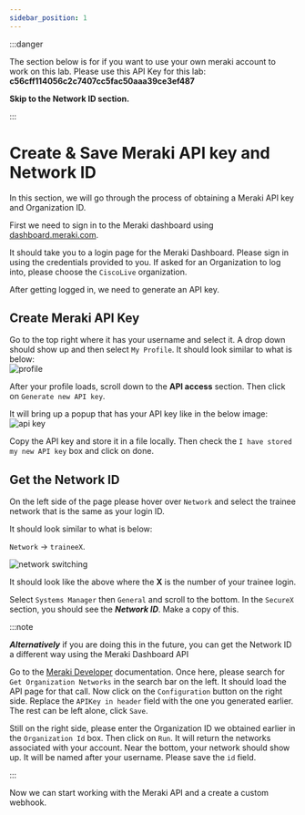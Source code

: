 ```yaml
---
sidebar_position: 1
---
```


:::danger

The section below is for if you want to use your own meraki account to work on this lab.  Please use this API Key for this lab: **c56cff114056c2c7407cc5fac50aaa39ce3ef487**

**Skip to the Network ID section.**

:::

# Create & Save Meraki API key and Network ID

In this section, we will go through the process of obtaining a Meraki API key and Organization ID.

First we need to sign in to the Meraki dashboard using [dashboard.meraki.com](https://dashboard.meraki.com).

It should take you to a login page for the Meraki Dashboard. Please sign in using the credentials provided to you. If asked for an Organization to log into, please choose the `CiscoLive` organization.

After getting logged in, we need to generate an API key.

## Create Meraki API Key

Go to the top right where it has your username and select it. A drop down should show up and then select `My Profile`. It should look similar to what is below:  
![profile](../img/meraki/select-profile.png)

After your profile loads, scroll down to the **API access** section. Then click on `Generate new API key`.

It will bring up a popup that has your API key like in the below image:
![api key](../img/meraki/generate-api-key.png)

Copy the API key and store it in a file locally. Then check the `I have stored my new API key` box and click on done.

## Get the Network ID

On the left side of the page please hover over `Network` and select the trainee network that is the same as your login ID.

It should look similar to what is below:

`Network` -> `traineeX`.

![network switching](../img/meraki/net-switch.jpg)

It should look like the above where the **X** is the number of your trainee login.

Select `Systems Manager` then `General` and scroll to the bottom. In the `SecureX` section, you should see the **_Network ID_**. Make a copy of this.

:::note

**_Alternatively_** if you are doing this in the future, you can get the Network ID a different way using the Meraki Dashboard API

Go to the [Meraki Developer](https://developer.cisco.com/meraki/api-latest/) documentation. Once here, please search for `Get Organization Networks` in the search bar on the left. It should load the API page for that call. Now click on the `Configuration` button on the right side. Replace the `APIKey in header` field with the one you generated earlier. The rest can be left alone, click `Save`.

Still on the right side, please enter the Organization ID we obtained earlier in the `Organization Id` box. Then click on `Run`. It will return the networks associated with your account. Near the bottom, your network should show up. It will be named after your username. Please save the `id` field.

:::

Now we can start working with the Meraki API and a create a custom webhook.
